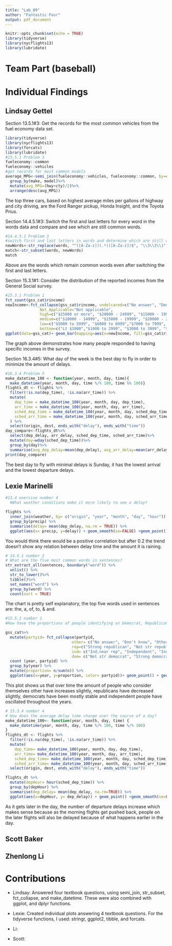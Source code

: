 ---
title: "Lab_09"
author: "Fantastic Four"
output: pdf_document
---

```{r setup, include=FALSE}
knitr::opts_chunk$set(echo = TRUE)
library(tidyverse)
library(nycflights13)
library(lubridate)
```
# Team Part (baseball)


# Individual Findings

## Lindsay Gettel
Section 13.5.1#3: Get the records for the most common vehicles from the fuel economy data set.
```{r, echo=FALSE}
library(tidyverse)
library(nycflights13)
library(forcats)
library(lubridate)
#13.5.1 Problem 3
fueleconomy::common
fueleconomy::vehicles
#get records for most common models
average_MPG<-semi_join(fueleconomy::vehicles, fueleconomy::common, by=c("make", "model"))%>%
  group_by(make, model)%>%
  mutate(avg_MPG=(hwy+cty)/2)%>%
  arrange(desc(avg_MPG))
```
The top three cars, based on highest average miles per gallons of highway and city driving, are the Ford Ranger pickup, Honda Insight, and the Toyota Prius.

Section 14.4.5.1#3: Switch the first and last letters for every word in the words data and compare and see which are still common words.
```{r, echo=FALSE}
#14.4.5.1 Problem 3
#switch first and last letters in words and determine which are still words
newWords<-str_replace(words, "^([A-Za-z])(.*)([A-Za-z])$", "\\3\\2\\1")
match<-str_subset(words, newWords)
match
```
Above are the words which remain common words even after switching the first and last letters.

Section 15.3.1#1: Consider the distribution of the reported incomes from the General Social survey.
```{r, echo=FALSE}
#15.3.1 Problem 1
fct_count(gss_cat$rincome)
newIncome<-fct_collapse(gss_cat$rincome, undelcared=c("No answer", "Don't know", "Refused"),
               Not_Applicable="Not applicable",
               high=c("$25000 or more", "$20000 - 24999", "$15000 - 19999"),
               medium=c("$10000 - 14999", "$15000 - 19999", "$20000 - 24999"),
               low=c("$5000 to 5999", "$6000 to 6999","$7000 to 7999", "$8000 to 9999"),
               bottom=c("Lt $1000","$1000 to 2999", "$3000 to 3999", "$4000 to 4999"))
ggplot(data=gss_cat)+ geom_bar(mapping=aes(x=newIncome, fill=gss_cat$rincome))+ coord_flip()
```
The graph above demonstrates how many people responded to having specific incomes in the survey.

Section 16.3.4#5: What day of the week is the best day to fly in order to minimize the amount of delays.
```{r}
#16.3.4 Problem 5
make_datetime_100 <- function(year, month, day, time){
  make_datetime(year, month, day, time %/% 100, time %% 100)}
flights_dt <- flights %>% 
  filter(!is.na(dep_time), !is.na(arr_time)) %>% 
  mutate(
    dep_time = make_datetime_100(year, month, day, dep_time),
    arr_time = make_datetime_100(year, month, day, arr_time),
    sched_dep_time = make_datetime_100(year, month, day, sched_dep_time),
    sched_arr_time = make_datetime_100(year, month, day, sched_arr_time)
  ) %>% 
  select(origin, dest, ends_with("delay"), ends_with("time"))
day_compare<-flights_dt%>%
  select(dep_delay, arr_delay, sched_dep_time, sched_arr_time)%>%
  mutate(day=wday(sched_dep_time))%>%
  group_by(day)%>%
  summarise(avg_dep_delay=mean(dep_delay), avg_arr_delay=mean(arr_delay, na.rm=TRUE))
print(day_compare)
```
The best day to fly with minimal delays is Sunday, it has the lowest arrival and the lowest departure delays.

## Lexie Marinelli
```{r, echo=FALSE}
#13.4 exercise number 4
  #What weather conditions make it more likely to see a delay?

flights %>%
  inner_join(weather, by= c("origin", "year", "month", "day", "hour")) %>%
  group_by(precip) %>%
  summarise(delay= mean(dep_delay, na.rm = TRUE)) %>%
  ggplot(aes(x= precip, y=delay)) + geom_smooth(se=FALSE) +geom_point()
```
You would think there would be a positive correlation but after 0.2 the trend doesn't show any relation between delay time and the amount it is raining. 

```{r, echo= FALSE}
# 14.5.1 number 2
# What are the five most common words in sentences?
str_extract_all(sentences, boundary("word")) %>%
  unlist() %>%
  str_to_lower()%>%
  tibble()%>%
  set_names("word") %>%
  group_by(word) %>%
  count(sort = TRUE)

```
The chart is pretty self explanatory, the top five words used in sentences are: the, a, of, to, & and.

```{r,echo=FALSE}
#15.5.1 number 1
#How have the proportions of people identifying as Democrat, Republican, and Independent changed over time?

gss_cat%>%
  mutate(partyid= fct_collapse(partyid, 
                             other= c("No answer", "Don't know", "Other party"),
                             rep=c("Strong republican", "Not str republican"), 
                             ind= c("Ind,near rep", "Independent", "Ind,near dem"),
                             dem= c("Not str democrat", "Strong democrat"))) %>%
  count (year, partyid) %>%
  group_by(year) %>%
  mutate(proportion= n/sum(n)) %>%
  ggplot(aes(x=year, y=proportion, color= partyid))+ geom_point() + geom_smooth(aes(color= partyid), se=FALSE) +labs(color= "Party ID") +ggtitle("Proportions of Political Parties Changing Over Time")
```
This plot shows us that over time the amount of people who consider themselves other have increases slightly, republicans have decreased slightly, democrats have been mostly stable and independent people have oscillated throughout the years.

```{r, echo= FALSE}
# 15.3.4 number 4
# How does the average delay time change over the course of a day?
make_datetime_100<- function(year, month, day, time) {
  make_datetime(year, month, day, time %/% 100, time %/% 100)
}
flights_dt <- flights %>%
  filter(!is.na(dep_time), !is.na(arr_time)) %>%
  mutate(
    dep_time= make_datetime_100(year, month, day, dep_time),
    arr_time= make_datetime_100(year, month, day, arr_time), 
    sched_dep_time= make_datetime_100(year, month, day, sched_dep_time),
    sched_arr_time= make_datetime_100(year, month, day, sched_arr_time)) %>%
  select(origin, dest, ends_with("delay"), ends_with("time"))

flights_dt %>%
  mutate(depHour= hour(sched_dep_time)) %>%
  group_by(depHour) %>%
  summarise(dep_delay= mean(dep_delay, na.rm=TRUE)) %>%
  ggplot(aes(x=depHour, y= dep_delay)) + geom_point() +geom_smooth(se=FALSE) + xlab(label= "Hour of Departure") + ylab(label = "Departure Delay") +ggtitle("Time of Day vs. Departure Delay")
```
As it gets later in the day, the number of departure delays increase which makes sense because as the morning flights get pushed back, people on the later flights will also be delayed because of what happens earlier in the day. 

## Scott Baker

## Zhenlong Li


# Contributions
* Lindsay: Answered four textbook questions, using semi_join, str_subset, fct_collapse, and make_datetime. These were also combined with ggplot, and dplyr functions.

* Lexie: Created individual plots answering 4 textbook questions. For the tidyverse functions, I used: stringr, ggplot2, tibble, and forcats.

* Li:

* Scott:
